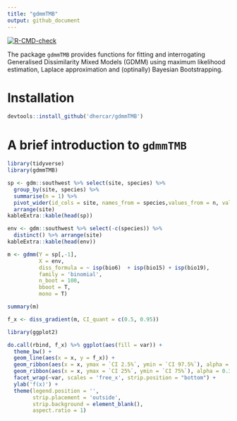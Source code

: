 ```yaml
---
title: "gdmmTMB"
output: github_document
---
```


<!-- badges: start -->
[![R-CMD-check](https://github.com/dhercar/gdmmTMB/actions/workflows/R-CMD-check.yaml/badge.svg)](https://github.com/dhercar/gdmmTMB/actions/workflows/R-CMD-check.yaml)
<!-- badges: end -->

The package `gdmmTMB` provides functions for fitting and interrogating Generalised Dissimilarity Mixed Models (GDMM) using maximum likelihood estimation, Laplace approximation and (optinally) Bayesian Bootstrapping.

# Installation
```r
devtools::install_github('dhercar/gdmmTMB')
```

# A brief introduction to `gdmmTMB`

```r
library(tidyverse)
library(gdmmTMB)

sp <- gdm::southwest %>% select(site, species) %>% 
  group_by(site, species) %>%
  summarise(n = 1) %>%
  pivot_wider(id_cols = site, names_from = species,values_from = n, values_fill = 0 ) %>%
  arrange(site)
kableExtra::kable(head(sp))

env <- gdm::southwest %>% select(-c(species)) %>%
  distinct() %>% arrange(site)
kableExtra::kable(head(env))

m <- gdmm(Y = sp[,-1],
          X = env,
          diss_formula = ~ isp(bio6)  + isp(bio15) + isp(bio19),
          family = 'binomial',
          n_boot = 100,
          bboot = T,
          mono = T)

summary(m)

f_x <- diss_gradient(m, CI_quant = c(0.5, 0.95))
```


```r
library(ggplot2)

do.call(rbind, f_x) %>% ggplot(aes(fill = var)) +
  theme_bw() +
  geom_line(aes(x = x, y = f_x)) +
  geom_ribbon(aes(x = x, ymax = `CI 2.5%`, ymin = `CI 97.5%`), alpha = 0.1) +
  geom_ribbon(aes(x = x, ymax = `CI 25%`, ymin = `CI 75%`), alpha = 0.3) +
  facet_wrap(~var, scales = 'free_x', strip.position = "bottom") +
  ylab('f(x)') +
  theme(legend.position = '',
        strip.placement = 'outside', 
        strip.background = element_blank(),
        aspect.ratio = 1)
```

